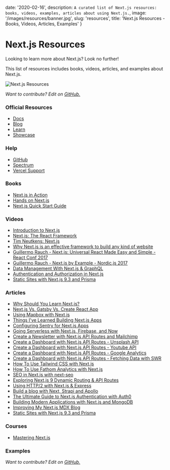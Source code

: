 
date: '2020-02-16',
description: `A curated list of Next.js resources: books, videos, examples, articles about using Next.js.`,
image: '/images/resources/banner.jpg',
slug: 'resources',
title: 'Next.js Resources - Books, Videos, Articles, Examples'
}


# Next.js Resources

Looking to learn more about Next.js? Look no further!

This list of resources includes books, videos, articles, and examples about Next.js.

![Next.js Resources](/images/nextjs.jpg)

_Want to contribute? Edit on [GitHub.](https://github.com/leerob/mastering-nextjs/blob/master/pages/resources.mdx)_

### Official Resources

-   [Docs](https://nextjs.org/docs/getting-started)
-   [Blog](https://nextjs.org/blog)
-   [Learn](https://nextjs.org/learn/basics/getting-started)
-   [Showcase](https://nextjs.org/showcase)

### Help

-   [GitHub](https://github.com/zeit/next.js)
-   [Spectrum](https://spectrum.chat/next-js)
-   [Vercel Support](https://vercel.com/support)

### Books

-   [Next.js in Action](https://www.manning.com/books/next-js-in-action)
-   [Hands on Next.js](https://www.honext.io/)
-   [Next.js Quick Start Guide](https://www.amazon.com/Next-js-Quick-Start-Guide-Server-side/dp/1788993667)

### Videos

-   [Introduction to Next.js](https://www.youtube.com/watch?v=uQeidE2LA1s&t=418s)
-   [Next.js: The React Framework](https://www.youtube.com/watch?v=KC7j3DtOnYE&t=801s)
-   [Tim Neutkens: Next.js](https://www.youtube.com/watch?v=yPG1iaBCJuM&t=884s)
-   [Why Next.js is an effective framework to build any kind of website](https://www.youtube.com/watch?v=HeWp8kaVvnQ)
-   [Guillermo Rauch - Next.js: Universal React Made Easy and Simple - React Conf 2017](https://www.youtube.com/watch?v=evaMpdSiZKk&t=991s)
-   [Guillermo Rauch - Next.js by Example - Nordic.js 2017](https://www.youtube.com/watch?v=DLGJfa3Xv-0)
-   [Data Management With Next.js & GraphQL](https://www.youtube.com/watch?v=g_LA1quUIi8)
-   [Authentication and Authorization in Next.js](https://www.youtube.com/watch?v=bo4BbGwZsWo)
-   [Static Sites with Next.js 9.3 and Prisma](https://www.youtube.com/watch?v=wk-dUsLUADg)

### Articles

-   [Why Should You Learn Next.js?](/learn-next-js)
-   [Next.js Vs. Gatsby Vs. Create React App](/nextjs-gatsby-create-react-app)
-   [Using Mapbox with Next.js](https://leerob.io/blog/using-mapbox-with-next-js)
-   [Things I've Learned Building Next.js Apps](https://leerob.io/blog/things-ive-learned-building-nextjs-apps)
-   [Configuring Sentry for Next.js Apps](https://leerob.io/blog/configuring-sentry-for-nextjs-apps)
-   [Going Serverless with Next.js, Firebase, and Now](https://leerob.io/blog/going-serverless-next-firebase-now)
-   [Create a Newsletter with Next.js API Routes and Mailchimp](https://leerob.io/blog/mailchimp-next-js)
-   [Create a Dashboard with Next.js API Routes - Unsplash API](https://leerob.io/blog/unsplash-api-nextjs)
-   [Create a Dashboard with Next.js API Routes - Youtube API](https://leerob.io/blog/youtube-api-nextjs)
-   [Create a Dashboard with Next.js API Routes - Google Analytics](https://leerob.io/blog/google-analytics-api-nextjs)
-   [Create a Dashboard with Next.js API Routes - Fetching Data with SWR](https://leerob.io/blog/fetching-data-with-swr)
-   [How To Use Tailwind CSS with Next.js](https://statickit.com/guides/next-js-tailwind)
-   [How To Use Fathom Analytics with Next.js](https://statickit.com/guides/fathom-analytics-next-js)
-   [SEO in Next.js with next-seo](https://www.garymeehan.ie/blog/seo-in-nextjs-with-next-seo)
-   [Exploring Next.js 9 Dynamic Routing & API Routes](https://reacttricks.com/exploring-next-9-dynamic-routing-and-api-routes/)
-   [Using HTTP/2 with Next.js & Express](https://itnext.io/using-http-2-with-next-js-express-917791ca249b)
-   [Build a blog with Next, Strapi and Apollo](https://strapi.io/blog/build-a-blog-with-next-react-js-strapi-and-apollo?utm_source=twitter&utm_medium=social&utm_campaign=next-blog&utm_content=pmTh13-1)
-   [The Ultimate Guide to Next.js Authentication with Auth0](https://auth0.com/blog/ultimate-guide-nextjs-authentication-auth0/)
-   [Building Modern Applications with Next.js and MongoDB](https://www.mongodb.com/blog/post/building-modern-applications-with-nextjs-and-mongodb)
-   [Improving My Next.js MDX Blog](https://leerob.io/blog/mdx)
-   [Static Sites with Next.js 9.3 and Prisma](https://leerob.io/blog/next-prisma)

### Courses

-   [Mastering Next.js](https://masteringnextjs.com)

### Examples

<Examples />

_Want to contribute? Edit on [GitHub.](https://github.com/leerob/mastering-nextjs/blob/master/pages/resources.mdx)_
